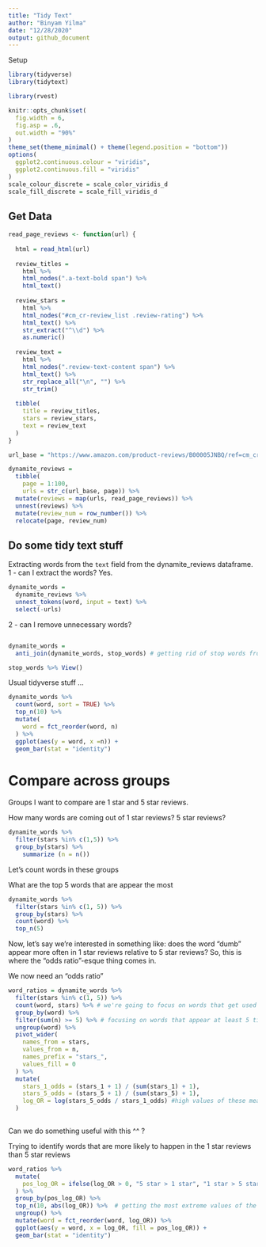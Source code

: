 ```yaml
---
title: "Tidy Text"
author: "Binyam Yilma"
date: "12/28/2020"
output: github_document
---
```


Setup
```r
library(tidyverse)
library(tidytext)

library(rvest)

knitr::opts_chunk$set(
  fig.width = 6,
  fig.asp = .6,
  out.width = "90%"
)
theme_set(theme_minimal() + theme(legend.position = "bottom"))
options(
  ggplot2.continuous.colour = "viridis",
  ggplot2.continuous.fill = "viridis"
)
scale_colour_discrete = scale_color_viridis_d
scale_fill_discrete = scale_fill_viridis_d
```


## Get Data

```r
read_page_reviews <- function(url) {
  
  html = read_html(url)
  
  review_titles = 
    html %>%
    html_nodes(".a-text-bold span") %>%
    html_text()
  
  review_stars = 
    html %>%
    html_nodes("#cm_cr-review_list .review-rating") %>%
    html_text() %>%
    str_extract("^\\d") %>%
    as.numeric()
  
  review_text = 
    html %>%
    html_nodes(".review-text-content span") %>%
    html_text() %>% 
    str_replace_all("\n", "") %>% 
    str_trim()
  
  tibble(
    title = review_titles,
    stars = review_stars,
    text = review_text
  )
}

url_base = "https://www.amazon.com/product-reviews/B00005JNBQ/ref=cm_cr_arp_d_viewopt_rvwer?ie=UTF8&reviewerType=avp_only_reviews&sortBy=recent&pageNumber="

dynamite_reviews = 
  tibble(
    page = 1:100,
    urls = str_c(url_base, page)) %>% 
  mutate(reviews = map(urls, read_page_reviews)) %>% 
  unnest(reviews) %>%
  mutate(review_num = row_number()) %>% 
  relocate(page, review_num)
```



## Do some tidy text stuff

Extracting words from the `text` field from the dynamite_reviews dataframe.
1 - can I extract the words? Yes.
```r

dynamite_words = 
  dynamite_reviews %>% 
  unnest_tokens(word, input = text) %>% 
  select(-urls)

```

2 - can I remove unnecessary words?


```r

```


```r

dynamite_words = 
  anti_join(dynamite_words, stop_words) # getting rid of stop words from our words - the anti-join here is saying, keep everything in this data frame that's not in the list of the "stop_words"

stop_words %>% View()

```


Usual tidyverse stuff ... 

```r

dynamite_words %>% 
  count(word, sort = TRUE) %>% 
  top_n(10) %>% 
  mutate(
    word = fct_reorder(word, n)
  ) %>% 
  ggplot(aes(y = word, x =n)) +
  geom_bar(stat = "identity")

```


# Compare across groups

Groups I want to compare are 1 star and 5 star reviews. 


How many words are coming out of 1 star reviews? 5 star reviews? 
```r
dynamite_words %>% 
  filter(stars %in% c(1,5)) %>% 
  group_by(stars) %>% 
    summarize (n = n())
```


Let's count words in these groups

What are the top 5 words that are appear the most 

```r

dynamite_words %>% 
  filter(stars %in% c(1, 5)) %>% 
  group_by(stars) %>% 
  count(word) %>% 
  top_n(5)
```

Now, let's say we're interested in something like: does the word "dumb" appear more often in 1 star reviews relative to 5 star reviews? So, this is where the "odds ratio"-esque thing comes in. 


We now need an "odds ratio"

```r
word_ratios = dynamite_words %>% 
  filter(stars %in% c(1, 5)) %>% 
  count(word, stars) %>% # we're going to focus on words that get used somehow frequently
  group_by(word) %>%  
  filter(sum(n) >= 5) %>% # focusing on words that appear at least 5 times 
  ungroup(word) %>% 
  pivot_wider(
    names_from = stars, 
    values_from = n, 
    names_prefix = "stars_",
    values_fill = 0
  ) %>% 
  mutate(
    stars_1_odds = (stars_1 + 1) / (sum(stars_1) + 1),
    stars_5_odds = (stars_5 + 1) / (sum(stars_5) + 1),
    log_OR = log(stars_5_odds / stars_1_odds) #high values of these means that the word appears more times in 5 stars than 1 stars; lower values than 0 means that the word appears more times in the 1 stars
  )
  
```


Can we do something useful with this ^^ ?

Trying to identify words that are more likely to happen in the 1 star reviews than 5 star reviews

```r

word_ratios %>% 
  mutate(
    pos_log_OR = ifelse(log_OR > 0, "5 star > 1 star", "1 star > 5 star")
  ) %>%
  group_by(pos_log_OR) %>% 
  top_n(10, abs(log_OR)) %>%  # getting the most extreme values of the pos_log_OR stuff
  ungroup() %>% 
  mutate(word = fct_reorder(word, log_OR)) %>% 
  ggplot(aes(y = word, x = log_OR, fill = pos_log_OR)) + 
  geom_bar(stat = "identity")


```




